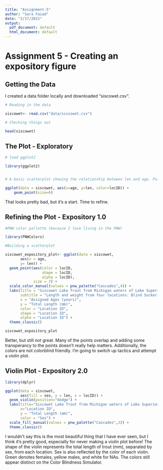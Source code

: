 ```yaml
---
title: "Assignment-5"
author: "Sara Faiad"
date: "2/17/2021"
output:
  pdf_document: default
  html_document: default
---
```


# Assignment 5 - Creating an expository figure

## Getting the Data 

I created a data folder locally and downloaded "siscowet.csv". 

```r
# Reading in the data 

siscowet<- read.csv("data/siscowet.csv")

# Checking things out 

head(siscowet)
```

## The Plot - Exploratory 

```r
# load ggplot2

library(ggplot2)


# A basic scatterplot showing the relationship between len and age. Points are colored depending on locID. 

ggplot(data = siscowet, aes(x=age, y=len, color=locID)) + 
    geom_point(size=6) 
```

That looks pretty bad, but it's a start. Time to refine. 

## Refining the Plot - Expository 1.0

```r
#PNW color pallette (because I love living in the PNW)

library(PNWColors)

#Building a scatterplot 

siscowet_expository_plot<- ggplot(data = siscowet, 
       aes(x = age, 
       y= len)) + 
  geom_point(aes(color = locID, 
                 shape = locID, 
                 alpha = locID),
             size = 3) +
  scale_color_manual(values = pnw_palette("Cascades",4)) +
  labs(title = "Siscowet Lake Trout from Michigan waters of Lake Superior",
       subtitle = "Length and weight from four locations: Blind Sucker, Deer Park, Grand Marais, and  Little Lack Harbor",
       x = "Assigned Ages (years)",
       y = "Total Length (mm)",
       color = "Location ID",
       shape = "Location ID", 
       alpha = "Location ID") +
  theme_classic()

siscowet_expository_plot
```
  
Better, but still not great. Many of the points overlap and adding some transperancy to the points doesn't really help matters. Additionally, the colors are not colorblind friendly. I'm going to switch up tactics and attempt a violin plot. 

## Violin Plot - Expository 2.0

```r
library(dplyr)

ggplot(data = siscowet, 
       aes(fill = sex, y = len, x = locID)) + 
  geom_violin(position="dodge") +
  labs(title="Siscowet Lake Trout from Michigan waters of Lake Superior",
       x="Location ID", 
       y = "Total Length (mm)",
       color = "Sex") + 
  scale_fill_manual(values = pnw_palette("Cascades",3)) +
  theme_classic()
```

I wouldn't say this is the most beautiful thing that I have ever seen, but I think it's pretty good, especially for never making a violin plot before! The shape of the violin represents the total length of trout (mm), separated by sex, from each location. Sex is also reflected by the color of each violin. Green denotes females, yellow males, and white for NAs. The colors still appear distinct on the Color Blindness Simulator. 
